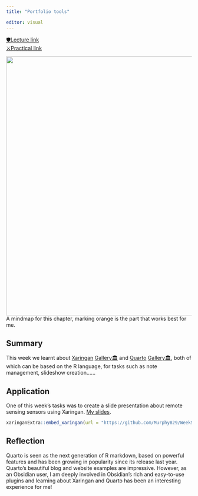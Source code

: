 ```yaml
---
title: "Portfolio tools"

editor: visual
---
```


[🛡Lecture link](https://andrewmaclachlan.github.io/CASA0023-lecture-2/#1)<br/> [⚔️️️Practical link](https://andrewmaclachlan.github.io/CASA0023/2_portfolio.html)<br/>

<img src="https://raw.githubusercontent.com/Murphy829/RSETEST/cfad0da659f496bf719127057fe096a910dbfa5b/imgs/mindmaps/2%2BPortfolio%2Btools.svg" width="700"/><br/> A mindmap for this chapter, marking orange is the part that works best for me.

## Summary

This week we learnt about [Xaringan](https://github.com/yihui/xaringan) [Gallery🏛️](https://xaringan.gallery/examples.html) and [Quarto](https://quarto.org/) [Gallery🏛️](https://quarto.org/docs/gallery/), both of which can be based on the R language, for tasks such as note management, slideshow creation......

## Application

One of this week's tasks was to create a slide presentation about remote sensing sensors using Xaringan.
[My slides](https://murphy829.github.io/WeekSlides/#1).


```r
xaringanExtra::embed_xaringan(url = "https://github.com/Murphy829/WeekSlides/blob/main/index.html", ratio = "4:3")
```

## Reflection

Quarto is seen as the next generation of R markdown, based on powerful features and has been growing in popularity since its release last year. Quarto's beautiful blog and website examples are impressive. However, as an Obsidian user, I am deeply involved in Obsidian's rich and easy-to-use plugins and learning about Xaringan and Quarto has been an interesting experience for me!
